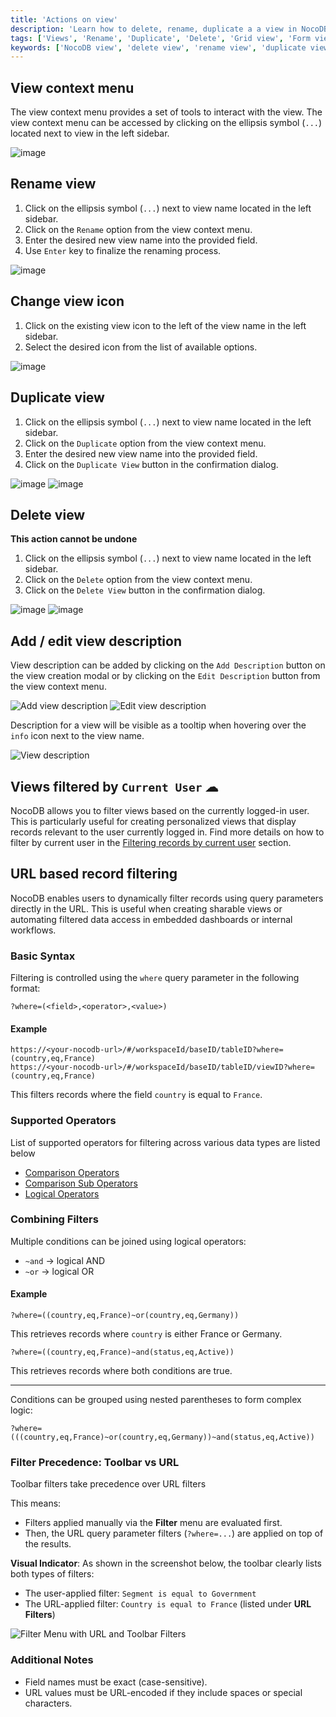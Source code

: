 ```yaml
---
title: 'Actions on view'
description: 'Learn how to delete, rename, duplicate a a view in NocoDB.'
tags: ['Views', 'Rename', 'Duplicate', 'Delete', 'Grid view', 'Form view', 'Kanban view', 'Gallery view']
keywords: ['NocoDB view', 'delete view', 'rename view', 'duplicate view']
---
```


## View context menu

The view context menu provides a set of tools to interact with the view. The view context menu can be accessed by clicking on the ellipsis symbol (`...`) located next to view in the left sidebar.

![image](/img/v2/views/view-context-menu.png)


## Rename view

1. Click on the ellipsis symbol (`...`) next to view name located in the left sidebar.
2. Click on the `Rename` option from the view context menu.
3. Enter the desired new view name into the provided field.
4. Use `Enter` key to finalize the renaming process.

![image](/img/v2/views/view-context-menu.png)

## Change view icon

1. Click on the existing view icon to the left of the view name in the left sidebar.
2. Select the desired icon from the list of available options.

![image](/img/v2/views/view-change-icon.png)


## Duplicate view

1. Click on the ellipsis symbol (`...`) next to view name located in the left sidebar.
2. Click on the `Duplicate` option from the view context menu.
3. Enter the desired new view name into the provided field.
4. Click on the `Duplicate View` button in the confirmation dialog.

![image](/img/v2/views/view-context-menu.png)
![image](/img/v2/views/duplicate-confirmation.png)

## Delete view

<Callout type="info">**This action cannot be undone**</Callout>

1. Click on the ellipsis symbol (`...`) next to view name located in the left sidebar.
2. Click on the `Delete` option from the view context menu.
3. Click on the `Delete View` button in the confirmation dialog.

![image](/img/v2/views/view-context-menu.png)
![image](/img/v2/views/delete-view-confirmation.png)

## Add / edit view description
View description can be added by clicking on the `Add Description` button on the view creation modal or by clicking on the `Edit Description` button from the view context menu.

![Add view description](/img/v2/views/add-view-description.png)
![Edit view description](/img/v2/views/edit-view-description.png)


Description for a view will be visible as a tooltip when hovering over the `info` icon next to the view name.

![View description](/img/v2/views/view-description.png)

## Views filtered by `Current User` ☁
NocoDB allows you to filter views based on the currently logged-in user. This is particularly useful for creating personalized views that display records relevant to the user currently logged in. Find more details on how to filter by current user in the [Filtering records by current user](/docs/product-docs/table-operations/filter#filter-by-current-user-) section.

## URL based record filtering

NocoDB enables users to dynamically filter records using query parameters directly in the URL. This is useful when creating sharable views or automating filtered data access in embedded dashboards or internal workflows.

### Basic Syntax

Filtering is controlled using the `where` query parameter in the following format:

```plaintext
?where=(<field>,<operator>,<value>)
```

#### Example

```plaintext
https://<your-nocodb-url>/#/workspaceId/baseID/tableID?where=(country,eq,France)
https://<your-nocodb-url>/#/workspaceId/baseID/tableID/viewID?where=(country,eq,France)
```

This filters records where the field `country` is equal to `France`.


### Supported Operators
List of supported operators for filtering across various data types are listed below
- [Comparison Operators](/docs/product-docs/developer-resources/rest-apis#comparison-operators)
- [Comparison Sub Operators](/docs/product-docs/developer-resources/rest-apis#comparison-sub-operators)
- [Logical Operators](/docs/product-docs/developer-resources/rest-apis#logical-operators)


### Combining Filters

Multiple conditions can be joined using logical operators:

* `~and` → logical AND
* `~or` → logical OR

#### Example

```plaintext
?where=((country,eq,France)~or(country,eq,Germany))
```

This retrieves records where `country` is either France or Germany.

```plaintext
?where=((country,eq,France)~and(status,eq,Active))
```

This retrieves records where both conditions are true.

---

Conditions can be grouped using nested parentheses to form complex logic:

```plaintext
?where=(((country,eq,France)~or(country,eq,Germany))~and(status,eq,Active))
```


### Filter Precedence: Toolbar vs URL

<Callout type="info">Toolbar filters take precedence over URL filters</Callout>

This means:

* Filters applied manually via the **Filter** menu are evaluated first.
* Then, the URL query parameter filters (`?where=...`) are applied on top of the results.

**Visual Indicator**: As shown in the screenshot below, the toolbar clearly lists both types of filters:

* The user-applied filter: `Segment is equal to Government`
* The URL-applied filter: `Country is equal to France` (listed under **URL Filters**)

![Filter Menu with URL and Toolbar Filters](/img/v2/views/url-based-filter.png)


### Additional Notes

* Field names must be exact (case-sensitive).
* URL values must be URL-encoded if they include spaces or special characters.